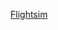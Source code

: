 {{asbox
| image     = {{WPVG icon direct}}
| pix       = 
| subject   = [[飛行模擬遊戲]]
| qualifier = 
| category  = 飞行模拟游戏小作品
| tempsort  = 
| name      = Template:flightsim-videogame-stub
}}<noinclude>
[[Category:电子游戏小作品模板|Flightsim]]
</noinclude>